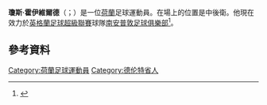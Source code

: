 '''瓊斯·霍伊維爾德'''（{{lang-nl|Jos Hooiveld}}；{{bd|1983年|4月22日}}）是一位[[荷蘭|荷蘭]]足球運動員。在場上的位置是中後衛。他現在效力於[[英格蘭足球超級聯賽|英格蘭足球超級聯賽]]球隊[[南安普敦足球俱樂部|南安普敦足球俱樂部]]<ref>{{cite web| title=Defender Arrives on Loan| url=http://www.saintsfc.co.uk/page/NewsDetail/0,,10280~2438073,00.html| publisher=Southampton FC| date=1 September 2011| accessdate=1 September 2011| archive-url=https://web.archive.org/web/20120919222616/http://www.saintsfc.co.uk/page/NewsDetail/0,,10280~2438073,00.html| archive-date=2012-09-19| dead-url=yes}}</ref>。

==參考資料==
{{Reflist}}
{{DEFAULTSORT: Hooiveld, Jos}}
[[Category:荷蘭足球運動員|Category:荷蘭足球運動員]]
[[Category:德伦特省人|Category:德伦特省人]]
{{Soccer-player-stub}}{{Europe-sport-bio-stub}}